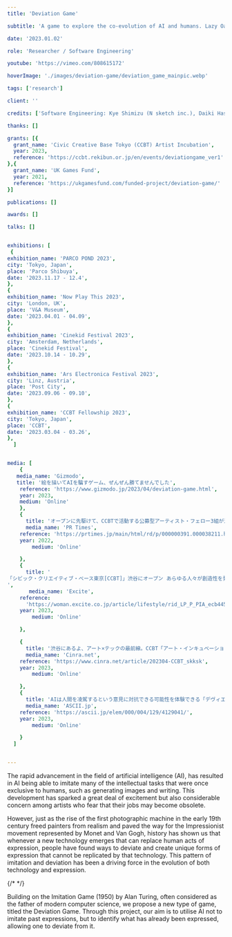 ```yaml
---
title: 'Deviation Game'

subtitle: 'A game to explore the co-evolution of AI and humans. Lazy Oaf teamed up with artist DaddyBears to create a capsule collection inspired by sleepwear for the streets. I created the visual identity for the collaboration, inspired by juxtaposing delicate elements with acid colours and spray paint.'

date: '2023.01.02'

role: 'Researcher / Software Engineering'

youtube: 'https://vimeo.com/808615172'

hoverImage: './images/deviation-game/deviation_game_mainpic.webp'

tags: ['research']

client: ''

credits: ['Software Engineering: Kye Shimizu (N sketch inc.), Daiki Hashimoto (N sketch inc.), Hidemaro Fujinami (N sketch inc.)', 'Concept: Tomo Kihara', 'Design: Studio Playfool', 'Sound: Matteo Bandi', 'Production Support: Masato Sekine, Studio Onder de Linde', 'Graphic Design: Chika Yamaguchi, Taeko Isu', 'Mentors: Takayuki Ito (Yamaguchi Center for Arts and Media), Asami Hosokawa (Sapporo International Art Festival)', 'Funding & Support: Civic Creative Base Tokyo (CCBT), Creative Industries Fund NL' ]

thanks: []

grants: [{
  grant_name: 'Civic Creative Base Tokyo (CCBT) Artist Incubation',
  year: 2023,
  reference: 'https://ccbt.rekibun.or.jp/en/events/deviationgame_ver1'
},{
  grant_name: 'UK Games Fund',
  year: 2021,
  reference: 'https://ukgamesfund.com/funded-project/deviation-game/'
}]

publications: []

awards: []

talks: []


exhibitions: [
 {
exhibition_name: 'PARCO POND 2023',
city: 'Tokyo, Japan',
place: 'Parco Shibuya',
date: '2023.11.17 - 12.4',
},
{
exhibition_name: 'Now Play This 2023',
city: 'London, UK',
place: 'V&A Museum',
date: '2023.04.01 - 04.09',
},
{
exhibition_name: 'Cinekid Festival 2023',
city: 'Amsterdam, Netherlands',
place: 'Cinekid Festival',
date: '2023.10.14 - 10.29',
},
{
exhibition_name: 'Ars Electronica Festival 2023',
city: 'Linz, Austria',
place: 'Post City',
date: '2023.09.06 - 09.10',
},
{
exhibition_name: 'CCBT Fellowship 2023',
city: 'Tokyo, Japan',
place: 'CCBT',
date: '2023.03.04 - 03.26',
},
  ]


media: [
    {
   media_name: 'Gizmodo',
   title: '絵を描いてAIを騙すゲーム、ぜんぜん勝てませんでした',
    reference: 'https://www.gizmodo.jp/2023/04/deviation-game.html',
    year: 2023,
    medium: 'Online'
    },
    {
      title: 'オープンに先駆けて、CCBTで活動する公募型アーティスト・フェロー3組が決定！',
      media_name: 'PR Times',
    reference: 'https://prtimes.jp/main/html/rd/p/000000391.000038211.html',
    year: 2022,
        medium: 'Online'

    },
    {
      title: '
「シビック・クリエイティブ・ベース東京[CCBT]」渋谷にオープン あらゆる人々が創造性を発揮するための活動拠点を目指す
',
       media_name: 'Excite',
    reference:
      'https://woman.excite.co.jp/article/lifestyle/rid_LP_P_PIA_ecb445cc_73f4_48c4_9e02_ef9431ad4144/pid_2.html',
    year: 2023,
        medium: 'Online'

    },

    {
      title: '渋谷にあるよ、アート×テックの最前線。CCBT「アート・インキュベーション・プログラム」をレポ',
      media_name: 'Cinra.net',
    reference: 'https://www.cinra.net/article/202304-CCBT_skksk',
    year: 2023,
        medium: 'Online'

    },
    {
      title: 'AIは人間を凌駕するという意見に対抗できる可能性を体験できる「デヴィエーションゲーム展ver 1.0 ー模倣から逸脱へ」ワークショップ体験レポート',
      media_name: 'ASCII.jp',
    reference: 'https://ascii.jp/elem/000/004/129/4129041/',
    year: 2023,
        medium: 'Online'

    }
  ]


---
```



<TextSection>
<p>

The rapid advancement in the field of artificial intelligence (AI), has resulted in AI being able to imitate many of the intellectual tasks that were once exclusive to humans, such as generating images and writing. This development has sparked a great deal of excitement but also considerable concern among artists who fear that their jobs may become obsolete.

</p>
</TextSection>
<Spacer size={16} />
<TextSection>
<p>
However, just as the rise of the first photographic machine in the early 19th century freed painters from realism and paved the way for the Impressionist movement represented by Monet and Van Gogh, history has shown us that whenever a new technology emerges that can replace human acts of expression, people have found ways to deviate and create unique forms of expression that cannot be replicated by that technology. This pattern of imitation and deviation has been a driving force in the evolution of both technology and expression.

</p>
</TextSection>
<Spacer size={16} />
{/* <VideoPlayer url={'https://vimeo.com/808615172'} client:only='react'/> */}
<Spacer size={16} />
<TextSection>
<p>
Building on the Imitation Game (1950) by Alan Turing, often considered as the father of modern computer science, we propose a new type of game, titled the Deviation Game. Through this project, our aim is to utilise AI not to imitate past expressions, but to identify what has already been expressed, allowing one to deviate from it.
</p>
</TextSection>
<Spacer size={32} />
<Picture widths={[360, 768, 1024, 1440]} src={img1} formats={['avif', 'webp']} alt='' sizes={'(min-width: 360px) (min-width: 768px) (min-width:1024px)  (min-width:1440px)'}
    pictureAttributes={{style: "display: flex; justify-content: center; align-items: center;"}} />
